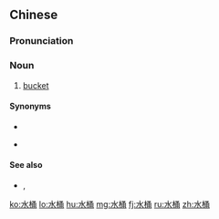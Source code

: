 ==Chinese==
{{zh-forms}}

===Pronunciation===
{{zh-pron
|m=shuǐtǒng
|c=seoi2 tung2
|h=pfs=súi-thúng
|mn=chúi-tháng
|cat=n
}}

===Noun===
{{zh-noun}}

# [[bucket]]

====Synonyms====
* {{zh-l|吊桶}}
* {{qualifier|Min Nan}} {{zh-l|桶仔}}

====See also====
* {{zh-l|鉛桶}}, {{zh-l|亞鉛桶}}

[[ko:水桶]]
[[lo:水桶]]
[[hu:水桶]]
[[mg:水桶]]
[[fj:水桶]]
[[ru:水桶]]
[[zh:水桶]]